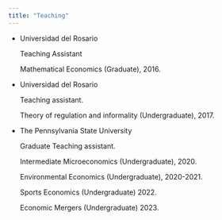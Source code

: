 ```yaml
---
title: "Teaching"
---
```


-   Universidad del Rosario

    Teaching Assistant

    Mathematical Economics (Graduate), 2016.

-   Universidad del Rosario

    Teaching assistant.

    Theory of regulation and informality (Undergraduate), 2017.

-   The Pennsylvania State University

    Graduate Teaching assistant.

    Intermediate Microeconomics (Undergraduate), 2020.

    Environmental Economics (Undergraduate), 2020-2021.

    Sports Economics (Undergraduate) 2022.

    Economic Mergers (Undergraduate) 2023.
